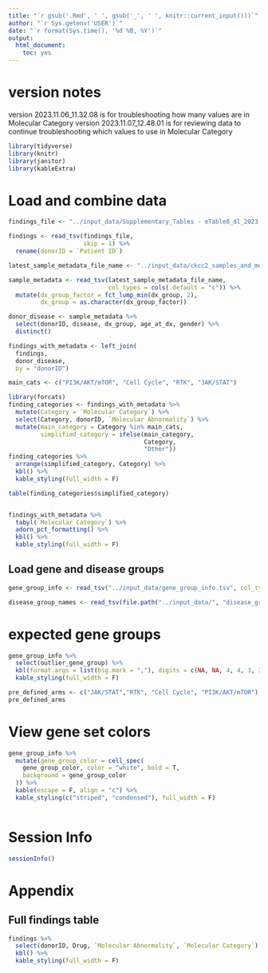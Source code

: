 ```yaml
---
title: "`r gsub('.Rmd', ' ', gsub('_', ' ', knitr::current_input()))`"
author: "`r Sys.getenv('USER')`"
date: "`r format(Sys.time(), '%d %B, %Y')`"
output:
  html_document:
    toc: yes
---
```

  
# version notes

version 2023.11.06_11.32.08 is for troubleshooting how many values are in Molecular Category
version 2023.11.07_12.48.01 is for reviewing data to continue troubleshooting which values to use in Molecular Category

```r

library(tidyverse)
library(knitr)
library(janitor)
library(kableExtra)
```


# Load and combine data
```r


findings_file <- "../input_data/Supplementary_Tables - eTable8_dl_2023.11.06_11.03.03.tsv"

findings <- read_tsv(findings_file,
                     skip = 1) %>%
  rename(donorID = `Patient ID`)

```


```r

latest_sample_metadata_file_name <- "../input_data/ckcc2_samples_and_metadata_from_redcap_2023.10.24_13.26.34.tsv"

sample_metadata <- read_tsv(latest_sample_metadata_file_name,
                            col_types = cols(.default = "c")) %>%
  mutate(dx_group_factor = fct_lump_min(dx_group, 2),
         dx_group = as.character(dx_group_factor))

donor_disease <- sample_metadata %>%
  select(donorID, disease, dx_group, age_at_dx, gender) %>%
  distinct() 

```




```r

findings_with_metadata <- left_join(
  findings,
  donor_disease,
  by = "donorID")

```

```r

main_cats <- c("PI3K/AKT/mTOR", "Cell Cycle", "RTK", "JAK/STAT")

library(forcats)
finding_categories <- findings_with_metadata %>%
  mutate(Category = `Molecular Category`) %>%
  select(Category, donorID, `Molecular Abnormality`) %>%
  mutate(main_category = Category %in% main_cats,
         simplified_category = ifelse(main_category,
                                      Category,
                                      "Other"))
finding_categories %>%
  arrange(simplified_category, Category) %>%
  kbl() %>%
  kable_styling(full_width = F)

table(finding_categories$simplified_category)



```


```r

findings_with_metadata %>%
  tabyl(`Molecular Category`) %>%
  adorn_pct_formatting() %>%
  kbl() %>%
  kable_styling(full_width = F)

```


## Load gene and disease groups 
```r

gene_group_info <- read_tsv("../input_data/gene_group_info.tsv", col_types = cols(.default = "c"))

disease_group_names <- read_tsv(file.path("../input_data/", "disease_group_info.tsv"), col_types = cols(.default = "c"))

```
# expected gene groups
```r

gene_group_info %>%
  select(outlier_gene_group) %>% 
  kbl(format.args = list(big.mark = ","), digits = c(NA, NA, 4, 4, 3, 2)) %>%
  kable_styling(full_width = F)

```

```r
pre_defined_arms <- c("JAK/STAT","RTK", "Cell Cycle", "PI3K/AKT/mTOR")
pre_defined_arms
```



# View gene set colors
```r

gene_group_info %>%
  mutate(gene_group_color = cell_spec(
    gene_group_color, color = "white", bold = T,
    background = gene_group_color
  )) %>%
  kable(escape = F, align = "c") %>%
  kable_styling(c("striped", "condensed"), full_width = F)
  

```

# Session Info
```r
sessionInfo()
```

# Appendix

## Full findings table
```r

findings %>%
  select(donorID, Drug, `Molecular Abnormality`, `Molecular Category`) %>%
  kbl() %>%
  kable_styling(full_width = F)
```


